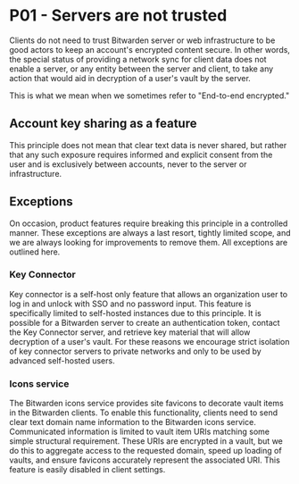 # P01 - Servers are not trusted

Clients do not need to trust Bitwarden server or web infrastructure to be good actors to keep an
account's encrypted content secure. In other words, the special status of providing a network sync
for client data does not enable a server, or any entity between the server and client, to take any
action that would aid in decryption of a user's vault by the server.

This is what we mean when we sometimes refer to "End-to-end encrypted."

## Account key sharing as a feature

This principle does not mean that clear text data is never shared, but rather that any such exposure
requires informed and explicit consent from the user and is exclusively between accounts, never to
the server or infrastructure.

## Exceptions

On occasion, product features require breaking this principle in a controlled manner. These
exceptions are always a last resort, tightly limited scope, and we are always looking for
improvements to remove them. All exceptions are outlined here.

### Key Connector

Key connector is a self-host only feature that allows an organization user to log in and unlock with
SSO and no password input. This feature is specifically limited to self-hosted instances due to this
principle. It is possible for a Bitwarden server to create an authentication token, contact the Key
Connector server, and retrieve key material that will allow decryption of a user's vault. For these
reasons we encourage strict isolation of key connector servers to private networks and only to be
used by advanced self-hosted users.

### Icons service

The Bitwarden icons service provides site favicons to decorate vault items in the Bitwarden clients.
To enable this functionality, clients need to send clear text domain name information to the
Bitwarden icons service. Communicated information is limited to vault item URIs matching some simple
structural requirement. These URIs are encrypted in a vault, but we do this to aggregate access to
the requested domain, speed up loading of vaults, and ensure favicons accurately represent the
associated URI. This feature is easily disabled in client settings.
